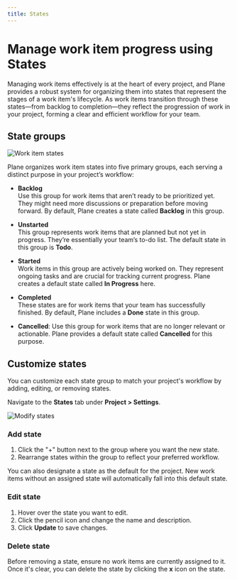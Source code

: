 ```yaml
---
title: States
---
```


# Manage work item progress using States

Managing work items effectively is at the heart of every project, and Plane provides a robust system for organizing them into states that represent the stages of a work item's lifecycle. As work items transition through these states—from backlog to completion—they reflect the progression of work in your project, forming a clear and efficient workflow for your team.

## State groups

![Work item states](https://media.docs.plane.so/projects/issue-states.webp#center)

Plane organizes work item states into five primary groups, each serving a distinct purpose in your project’s workflow:

- **Backlog**  
Use this group for work items that aren’t ready to be prioritized yet. They might need more discussions or preparation before moving forward. By default, Plane creates a state called **Backlog** in this group.

- **Unstarted**  
This group represents work items that are planned but not yet in progress. They’re essentially your team’s to-do list. The default state in this group is **Todo**.

- **Started**  
Work items in this group are actively being worked on. They represent ongoing tasks and are crucial for tracking current progress. Plane creates a default state called **In Progress** here.

- **Completed**  
These states are for work items that your team has successfully finished. By default, Plane includes a **Done** state in this group.

- **Cancelled**: Use this group for work items that are no longer relevant or actionable. Plane provides a default state called **Cancelled** for this purpose.

## Customize states
You can customize each state group to match your project's workflow by adding, editing, or removing states. 

Navigate to the **States** tab under **Project > Settings**.

![Modify states](https://media.docs.plane.so/projects/project-new-state.webp#center)

### Add state
1. Click the "+" button next to the group where you want the new state.
2. Rearrange states within the group to reflect your preferred workflow.

You can also designate a state as the default for the project. New work items without an assigned state will automatically fall into this default state.

### Edit state 
1. Hover over the state you want to edit.
2. Click the pencil icon and change the name and description. 
2. Click **Update** to save changes.

### Delete state

Before removing a state, ensure no work items are currently assigned to it. Once it's clear, you can delete the state by clicking the **x** icon on the state. 

